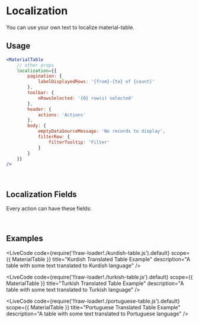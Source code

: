 
# Localization

You can use your own text to localize material-table. 

## Usage

```jsx
<MaterialTable
    // other props
    localization={{
        pagination: {
            labelDisplayedRows: '{from}-{to} of {count}'
        },
        toolbar: {
            nRowsSelected: '{0} row(s) selected'
        },
        header: {
            actions: 'Actions'
        },
        body: {
            emptyDataSourceMessage: 'No records to display',
            filterRow: {
                filterTooltip: 'Filter'
            }
        }
    }}
/>
```

<br />

## Localization Fields

Every action can have these fields:

<LocalizationProps/><br/>

## Examples

<LiveCode
    code={require('!!raw-loader!./kurdish-table.js').default}
    scope={{ MaterialTable }}
    title="Kurdish Translated Table Example"
    description="A table with some text translated to Kurdish language"
/>

<LiveCode
    code={require('!!raw-loader!./turkish-table.js').default}
    scope={{ MaterialTable }}
    title="Turkish Translated Table Example"
    description="A table with some text translated to Turkish language"
/>

<LiveCode
    code={require('!!raw-loader!./portuguese-table.js').default}
    scope={{ MaterialTable }}
    title="Portuguese Translated Table Example"
    description="A table with some text translated to Portuguese language"
/>

